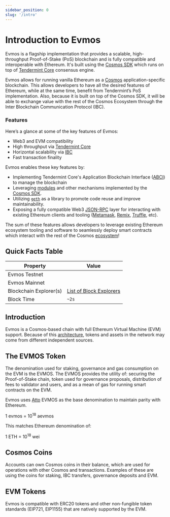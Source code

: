 ```yaml
---
sidebar_position: 0
slug: '/intro'
---
```


# Introduction to Evmos

Evmos is a flagship implementation that provides a scalable, high-throughput Proof-of-Stake (PoS) blockchain and is fully compatible and
interoperable with Ethereum. It's built using the [Cosmos SDK](https://github.com/cosmos/cosmos-sdk/) which runs on top of [Tendermint Core](https://github.com/tendermint/tendermint) consensus engine.

Evmos allows for running vanilla Ethereum as a [Cosmos](https://cosmos.network/)
application-specific blockchain. This allows developers to have all the desired features of
Ethereum, while at the same time, benefit from Tendermint’s PoS implementation. Also, because it is
built on top of the Cosmos SDK, it will be able to exchange value with the rest of the Cosmos
Ecosystem through the Inter Blockchain Communication Protocol (IBC).

### Features

Here’s a glance at some of the key features of Evmos:

* Web3 and EVM compatibility
* High throughput via [Tendermint Core](https://github.com/tendermint/tendermint)
* Horizontal scalability via [IBC](https://cosmos.network/ibc)
* Fast transaction finality

Evmos enables these key features by:

* Implementing Tendermint Core's Application Blockchain Interface ([ABCI](https://docs.tendermint.com/master/spec/abci/)) to manage the blockchain
* Leveraging [modules](https://docs.cosmos.network/main/building-modules/intro.html) and other mechanisms implemented by the [Cosmos SDK](https://docs.cosmos.network/).
* Utilizing [`geth`](https://github.com/ethereum/go-ethereum) as a library to promote code reuse and improve maintainability.
* Exposing a fully compatible Web3 [JSON-RPC](../../develop/build-a-dApp/clients/ethereum-JSON-RPC/JSON-RPC) layer for interacting with existing Ethereum clients and tooling ([Metamask](../wallet/metamask), [Remix](academy.evmos.org), [Truffle](academy.evmos.org), etc).

The sum of these features allows developers to leverage existing Ethereum ecosystem tooling and
software to seamlessly deploy smart contracts which interact with the rest of the Cosmos
[ecosystem](https://cosmos.network/ecosystem)!



## Quick Facts Table

| Property               | Value                                                      |
| ---------------------- | ---------------------------------------------------------- |
| Evmos Testnet          | <ProjectValue keyword="testnet_chain_id" />                |
| Evmos Mainnet          | <ProjectValue keyword="chain_id" />                        |
| Blockchain Explorer(s) | [List of Block Explorers](/develop/build-a-dApp/tools/block-explorers) |
| Block Time             | `~2s`                                                      | 

## Introduction

Evmos is a Cosmos-based chain with full Ethereum Virtual Machine (EVM) support. Because of this [architecture](./../protocol), tokens and assets in the network may come from different independent sources.

## The EVMOS Token

The denomination used for staking, governance and gas consumption on the EVM is the EVMOS. The EVMOS provides the utility of: securing the Proof-of-Stake chain, token used for governance proposals, distribution of fees to validator and users, and as a mean of gas for running smart contracts on the EVM.

Evmos uses [Atto](https://en.wikipedia.org/wiki/Atto-) EVMOS as the base denomination to maintain parity with Ethereum.

1 evmos = 10<sup>18</sup> aevmos

This matches Ethereum denomination of:

1 ETH = 10<sup>18</sup> wei

## Cosmos Coins

Accounts can own Cosmos coins in their balance, which are used for operations with other Cosmos and transactions. Examples of these are using the coins for staking, IBC transfers, governance deposits and EVM.

## EVM Tokens

Evmos is compatible with ERC20 tokens and other non-fungible token standards (EIP721, EIP1155)
that are natively supported by the EVM.